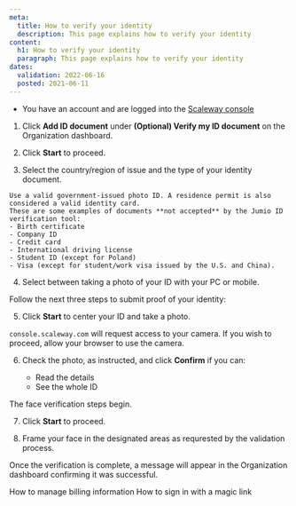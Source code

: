 ```yaml
---
meta:
  title: How to verify your identity
  description: This page explains how to verify your identity
content:
  h1: How to verify your identity
  paragraph: This page explains how to verify your identity
dates:
  validation: 2022-06-16
  posted: 2021-06-11
---
```


<Message type="requirement">

  - You have an account and are logged into the [Scaleway console](https://console.scaleway.com) 

</Message>


1. Click **Add ID document** under **(Optional) Verify my ID document** on the Organization dashboard.

  <Lightbox src="scaleway-add-id-document.webp" alt="" />

2. Click **Start** to proceed.

3. Select the country/region of issue and the type of your identity document.

  <Lightbox src="scaleway-choose-country-of-issue.webp" alt="" />

  <Message type="important">

    Use a valid government-issued photo ID. A residence permit is also considered a valid identity card.
    These are some examples of documents **not accepted** by the Jumio ID verification tool:
    - Birth certificate
    - Company ID
    - Credit card
    - International driving license 
    - Student ID (except for Poland)
    - Visa (except for student/work visa issued by the U.S. and China).

  </Message>

4. Select between taking a photo of your ID with your PC or mobile.

  Follow the next three steps to submit proof of your identity:

5. Click **Start** to center your ID and take a photo.

  <Message type="important">

  `console.scaleway.com` will request access to your camera. If you wish to proceed, allow your browser to use the camera.

  </Message>

6. Check the photo, as instructed, and click **Confirm** if you can:

    - Read the details
    - See the whole ID
  
  The face verification steps begin.

7. Click **Start** to proceed.

8. Frame your face in the designated areas as requrested by the validation process.

Once the verification is complete, a message will appear in the Organization dashboard confirming it was successful.

<Navigation title="See Also">
  <PreviousButton to="/console/my-account/how-to/manage-billing-information">How to manage billing information</PreviousButton>
  <NextButton to="/console/my-account/how-to/sign-in-with-magic-link">How to sign in with a magic link</NextButton>
</Navigation>
